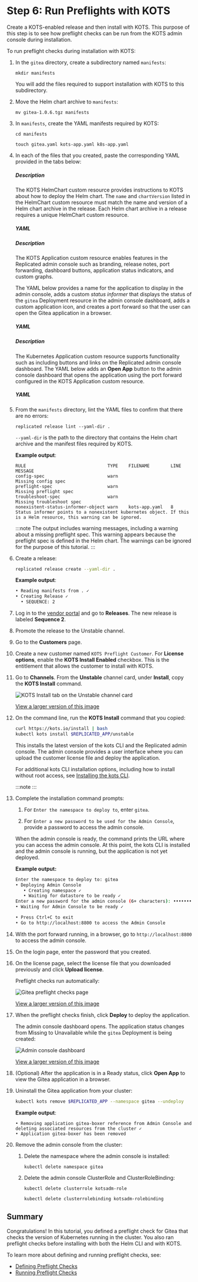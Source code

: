 
# Step 6: Run Preflights with KOTS

Create a KOTS-enabled release and then install with KOTS. This purpose of this step is to see how preflight checks can be run from the KOTS admin console during installation.

To run preflight checks during installation with KOTS: 

1. In the `gitea` directory, create a subdirectory named `manifests`:

   ```
   mkdir manifests
   ```

   You will add the files required to support installation with KOTS to this subdirectory.

1. Move the Helm chart archive to `manifests`:

   ```
   mv gitea-1.0.6.tgz manifests
   ```

1. In `manifests`, create the YAML manifests required by KOTS:
   ```
   cd manifests
   ```
   ```
   touch gitea.yaml kots-app.yaml k8s-app.yaml
   ```

1. In each of the files that you created, paste the corresponding YAML provided in the tabs below:

   <Tabs>
   <TabItem value="helmchart" label="gitea.yaml" default>
    <h5>Description</h5>
    <p>The KOTS HelmChart custom resource provides instructions to KOTS about how to deploy the Helm chart. The <code>name</code> and <code>chartVersion</code> listed in the HelmChart custom resource must match the name and version of a Helm chart archive in the release. Each Helm chart archive in a release requires a unique HelmChart custom resource.</p>
    <h5>YAML</h5>
    <HelmChartCr/>
   </TabItem>
   <TabItem value="kots-app" label="kots-app.yaml">
   <h5>Description</h5>
    <p>The KOTS Application custom resource enables features in the Replicated admin console such as branding, release notes, port forwarding, dashboard buttons, application status indicators, and custom graphs.</p><p>The YAML below provides a name for the application to display in the admin console, adds a custom <em>status informer</em> that displays the status of the <code>gitea</code> Deployment resource in the admin console dashboard, adds a custom application icon, and creates a port forward so that the user can open the Gitea application in a browser.</p>
    <h5>YAML</h5>
    <KotsCr/>
   </TabItem>
   <TabItem value="k8s-app" label="k8s-app.yaml">
   <h5>Description</h5>
    <p>The Kubernetes Application custom resource supports functionality such as including buttons and links on the Replicated admin console dashboard. The YAML below adds an <strong>Open App</strong> button to the admin console dashboard that opens the application using the port forward configured in the KOTS Application custom resource.</p>
    <h5>YAML</h5>
    <K8sCr/>
   </TabItem>
   </Tabs>   

1. From the `manifests` directory, lint the YAML files to confirm that there are no errors:

   ```
   replicated release lint --yaml-dir .
   ```
   `--yaml-dir` is the path to the directory that contains the Helm chart archive and the manifest files required by KOTS.

   **Example output**:

   ```
   RULE                               TYPE    FILENAME        LINE  MESSAGE
   config-spec                        warn                          Missing config spec                                                         
   preflight-spec                     warn                          Missing preflight spec
   troubleshoot-spec                  warn                          Missing troubleshoot spec
   nonexistent-status-informer-object warn    kots-app.yaml   8     Status informer points to a nonexistent kubernetes object. If this is a Helm resource, this warning can be ignored.
   ```
   :::note
   The output includes warning messages, including a warning about a missing preflight spec. This warning appears because the preflight spec is defined in the Helm chart. The warnings can be ignored for the purpose of this tutorial. 
   :::

1. Create a release:

   ```bash 
   replicated release create --yaml-dir .   
   ```
   **Example output**:
   ```bash
   • Reading manifests from . ✓
   • Creating Release ✓
     • SEQUENCE: 2
   ```

1. Log in to the [vendor portal](https://vendor.replicated.com) and go to **Releases**. The new release is labeled **Sequence 2**.

1. Promote the release to the Unstable channel.

1. Go to the **Customers** page.

1. Create a new customer named `KOTS Preflight Customer`. For **License options**, enable the **KOTS Install Enabled** checkbox. This is the entitlement that allows the customer to install with KOTS.

1. Go to **Channels**. From the **Unstable** channel card, under **Install**, copy the **KOTS Install** command.

    ![KOTS Install tab on the Unstable channel card](/images/helm-tutorial-unstable-kots-install-command.png)

    [View a larger version of this image](/images/helm-tutorial-unstable-kots-install-command.png)

1. On the command line, run the **KOTS Install** command that you copied:

   ```bash
   curl https://kots.io/install | bash
   kubectl kots install $REPLICATED_APP/unstable
   ```

   This installs the latest version of the kots CLI and the Replicated admin console. The admin console provides a user interface where you can upload the customer license file and deploy the application.

   For additional kots CLI installation options, including how to install without root access, see [Installing the kots CLI](/reference/kots-cli-getting-started).

   :::note
   <KotsVerReq/>
   :::

1. Complete the installation command prompts:

   1. For `Enter the namespace to deploy to`, enter `gitea`. 

   1. For `Enter a new password to be used for the Admin Console`, provide a password to access the admin console.

   When the admin console is ready, the command prints the URL where you can access the admin console. At this point, the kots CLI is installed and the admin console is running, but the application is not yet deployed.

   **Example output:**

   ```bash
   Enter the namespace to deploy to: gitea
   • Deploying Admin Console
      • Creating namespace ✓
      • Waiting for datastore to be ready ✓
   Enter a new password for the admin console (6+ characters): ••••••••
   • Waiting for Admin Console to be ready ✓

   • Press Ctrl+C to exit
   • Go to http://localhost:8800 to access the Admin Console
   ```

1. With the port forward running, in a browser, go to `http://localhost:8800` to access the admin console.

1. On the login page, enter the password that you created.

1. On the license page, select the license file that you downloaded previously and click **Upload license**.

   Preflight checks run automatically:

   ![Gitea preflight checks page](/images/gitea-preflights-admin-console.png)

   [View a larger version of this image](/images/gitea-preflights-admin-console.png)

1. When the preflight checks finish, click **Deploy** to deploy the application.

   The admin console dashboard opens. The application status changes from Missing to Unavailable while the `gitea` Deployment is being created:

   ![Admin console dashboard](/images/tutorial-gitea-unavailable.png)

   [View a larger version of this image](/images/tutorial-gitea-unavailable.png)

1. (Optional) After the application is in a Ready status, click **Open App** to view the Gitea application in a browser.

1. Uninstall the Gitea application from your cluster:

   ```bash
   kubectl kots remove $REPLICATED_APP --namespace gitea --undeploy
   ```
   **Example output**:
   ```
   • Removing application gitea-boxer reference from Admin Console and deleting associated resources from the cluster ✓
   • Application gitea-boxer has been removed
   ```

1. Remove the admin console from the cluster:  

   1. Delete the namespace where the admin console is installed:

      ```
      kubectl delete namespace gitea
      ```
   1. Delete the admin console ClusterRole and ClusterRoleBinding:  

      ```
      kubectl delete clusterrole kotsadm-role
      ```
      ```
      kubectl delete clusterrolebinding kotsadm-rolebinding
      ```

## Summary

Congratulations! In this tutorial, you defined a preflight check for Gitea that checks the version of Kubernetes running in the cluster. You also ran preflight checks before installing with both the Helm CLI and with KOTS. 

To learn more about defining and running preflight checks, see:
* [Defining Preflight Checks](/vendor/preflight-defining)
* [Running Preflight Checks](/vendor/preflight-running) 